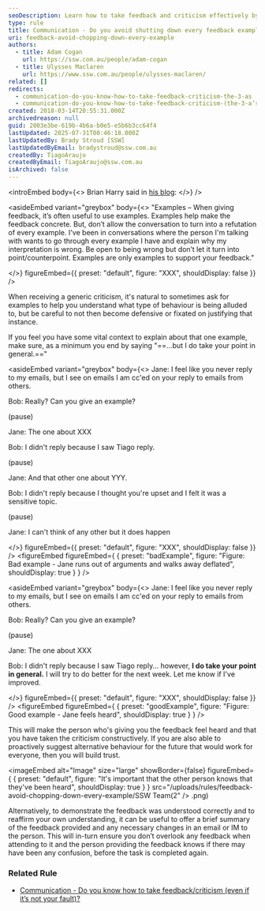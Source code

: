 ```yaml
---
seoDescription: Learn how to take feedback and criticism effectively by avoiding defensiveness and shutting down conversations.
type: rule
title: Communication - Do you avoid shutting down every feedback example?
uri: feedback-avoid-chopping-down-every-example
authors:
  - title: Adam Cogan
    url: https://ssw.com.au/people/adam-cogan
  - title: Ulysses Maclaren
    url: https://www.ssw.com.au/people/ulysses-maclaren/
related: []
redirects:
  - communication-do-you-know-how-to-take-feedback-criticism-the-3-as
  - communication-do-you-know-how-to-take-feedback-criticism-(the-3-a’s)
created: 2018-03-14T20:55:31.000Z
archivedreason: null
guid: 2003e3be-619b-4b6a-b0e5-e5b6b3cc64f4
lastUpdated: 2025-07-31T00:46:18.000Z
lastUpdatedBy: Brady Stroud [SSW]
lastUpdatedByEmail: bradystroud@ssw.com.au
createdBy: TiagoAraujo
createdByEmail: TiagoAraujo@ssw.com.au
isArchived: false
---
```


<introEmbed
  body={<>
Brian Harry said in [his blog](https://blogs.msdn.microsoft.com/bharry/2017/08/18/taking-feedback/?WT.mc_id=DT-MVP-33518):
  </>}
/>

<asideEmbed
  variant="greybox"
  body={<>
    "Examples – When giving feedback, it’s often useful to use examples. Examples help make the feedback concrete. But, don’t allow the conversation to turn into a refutation of every example. I've been in conversations where the person I'm talking with wants to go through every example I have and explain why my interpretation is wrong. Be open to being wrong but don’t let it turn into point/counterpoint. Examples are only examples to support your feedback."

  </>}
  figureEmbed={{
    preset: "default",
    figure: "XXX",
    shouldDisplay: false
  }}
/>


When receiving a generic criticism, it's natural to sometimes ask for examples to help you understand what type of behaviour is being alluded to, but be careful to not then become defensive or fixated on justifying that instance.

If you feel you have some vital context to explain about that one example, make sure, as a minimum you end by saying "==...but I do take your point in general.=="


<asideEmbed
  variant="greybox"
  body={<>
    Jane: I feel like you never reply to my emails, but I see on emails I am cc'ed on your reply to emails from others.

Bob: Really? Can you give an example?

(pause)

Jane: The one about XXX

Bob: I didn't reply because I saw Tiago reply.

(pause)

Jane: And that other one about YYY.

Bob: I didn't reply because I thought you're upset and I felt it was a sensitive topic.

(pause)

Jane: I can't think of any other but it does happen

  </>}
  figureEmbed={{
    preset: "default",
    figure: "XXX",
    shouldDisplay: false
  }}
/>
<figureEmbed figureEmbed={ {
  preset: "badExample",
  figure: "Figure: Bad example - Jane runs out of arguments and walks away deflated",
  shouldDisplay: true
} } />



<asideEmbed
  variant="greybox"
  body={<>
    Jane: I feel like you never reply to my emails, but I see on emails I am cc'ed on your reply to emails from others.

Bob: Really? Can you give an example?

(pause)

Jane: The one about XXX

Bob: I didn't reply because I saw Tiago reply... however, **I do take your point in general.** I will try to do better for the next week. Let me know if I've improved.

  </>}
  figureEmbed={{
    preset: "default",
    figure: "XXX",
    shouldDisplay: false
  }}
/>
<figureEmbed figureEmbed={ {
  preset: "goodExample",
  figure: "Figure: Good example - Jane feels heard",
  shouldDisplay: true
} } />


This will make the person who's giving you the feedback feel heard and that you have taken the criticism constructively. If you are also able to proactively suggest alternative behaviour for the future that would work for everyone, then you will build trust.


<imageEmbed
  alt="Image"
  size="large"
  showBorder={false}
  figureEmbed={ {
    preset: "default",
    figure: "It's important that the other person knows that they've been heard",
    shouldDisplay: true
  } }
  src="/uploads/rules/feedback-avoid-chopping-down-every-example/SSW Team(2"
/>
.png)

Alternatively, to demonstrate the feedback was understood correctly and to reaffirm your own understanding, it can be useful to offer a brief summary of the feedback provided and any necessary changes in an email or IM to the person. This will in-turn ensure you don’t overlook any feedback when attending to it and the person providing the feedback knows if there may have been any confusion, before the task is completed again.

### Related Rule

* [Communication - Do you know how to take feedback/criticism (even if it’s not your fault)?](/do-you-know-how-to-take-feedback-criticism-even-if-its-not-your-fault)

